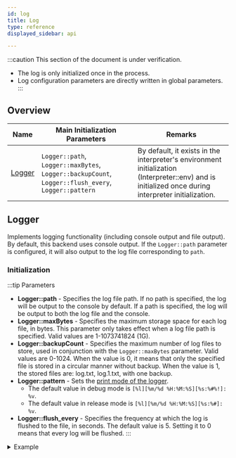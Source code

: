 ```yaml
---
id: log
title: Log
type: reference
displayed_sidebar: api

---
```

:::caution
This section of the document is under verification.

- The log is only initialized once in the process.
- Log configuration parameters are directly written in global parameters.
:::
## Overview

| Name              | Main Initialization Parameters                                                                      | Remarks                                                                                                                                             |
|-------------------|-----------------------------------------------------------------------------------------------------|-----------------------------------------------------------------------------------------------------------------------------------------------------|
| [Logger](#logger) | `Logger::path`, `Logger::maxBytes`, `Logger::backupCount`, `Logger::flush_every`, `Logger::pattern` | By default, it exists in the interpreter's environment initialization (Interpreter::env) and is initialized once during interpreter initialization. |



## Logger
Implements logging functionality (including console output and file output).
By default, this backend uses console output. If the `Logger::path` parameter is configured, it will also output to the log file corresponding to `path`.

### Initialization

:::tip Parameters
- **Logger::path** - Specifies the log file path. If no path is specified, the log will be output to the console by default. If a path is specified, the log will be output to both the log file and the console.
- **Logger::maxBytes** - Specifies the maximum storage space for each log file, in bytes. This parameter only takes effect when a log file path is specified. Valid values are 1-1073741824 (1G).
- **Logger::backupCount** - Specifies the maximum number of log files to store, used in conjunction with the `Logger::maxBytes` parameter. Valid values are 0-1024. When the value is 0, it means that only the specified file is stored in a circular manner without backup. When the value is 1, the stored files are: log.txt, log.1.txt, with one backup.
- **Logger::pattern** - Sets the [print mode of the logger](https://internal.dunescience.org/doxygen/classspdlog_1_1pattern__formatter.html).
   * The default value in debug mode is `[%l][%m/%d %H:%M:%S][%s:%#%!]: %v`.
   * The default value in release mode is `[%l][%m/%d %H:%M:%S][%s:%#]: %v`.
- **Logger::flush_every** - Specifies the frequency at which the log is flushed to the file, in seconds. The default value is 5. Setting it to 0 means that every log will be flushed.
:::


<details><summary>Example</summary>
```toml
"Logger::path" = "./torchpipe.log"  
# Optional parameter, specifies the log file path. If not set, the log will be output to the console by default.
"Logger::maxBytes" = 1048576 #
# Optional parameter, enables circular storage when set, specifies the maximum storage space for a single log file. Default value: infinity. Valid values are 1-1073741824 (1G).
"Logger::backupCount" = 20                           
# Optional parameter, used in conjunction with the `Logger::maxBytes` parameter, specifies the maximum number of log files to store. Valid values are 0-1024.
```
</details>